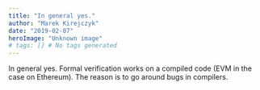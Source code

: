 ```yaml
---
title: "In general yes."
author: "Marek Kirejczyk"
date: "2019-02-07"
heroImage: "Unknown image"
# tags: [] # No tags generated
---
```


In general yes. Formal verification works on a compiled code (EVM in the case on Ethereum). The reason is to go around bugs in compilers.